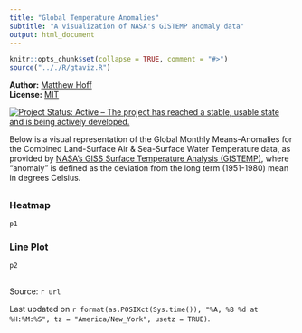 ```yaml
---
title: "Global Temperature Anomalies"
subtitle: "A visualization of NASA's GISTEMP anomaly data"
output: html_document
---
```


```r
knitr::opts_chunk$set(collapse = TRUE, comment = "#>")
source(".././R/gtaviz.R")
```

**Author:** [Matthew Hoff](https://github.com/mghoff)
<br/>
**License:** [MIT](https://opensource.org/licenses/MIT)
<br/>

[![Project Status: Active – The project has reached a stable, usable state and is being actively developed.](http://www.repostatus.org/badges/latest/active.svg)](https://www.repostatus.org/)

Below is a visual representation of the Global Monthly Means-Anomalies for the Combined Land-Surface Air &
Sea-Surface Water Temperature data, as provided by
[NASA's GISS Surface Temperature Analysis (GISTEMP)](https://data.giss.nasa.gov/gistemp/),
where "anomaly" is defined as the deviation from the long term (1951-1980) mean in degrees Celsius.

## {.tabset}

### Heatmap

```r
p1
```

### Line Plot

```r
p2
```

## {-}

Source: `r url`

Last updated on `r format(as.POSIXct(Sys.time()), "%A, %B %d at %H:%M:%S", tz = "America/New_York", usetz = TRUE)`.
